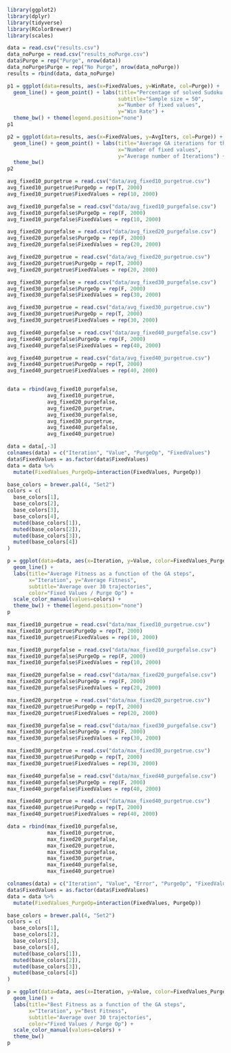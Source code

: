 
```r
library(ggplot2)
library(dplyr)
library(tidyverse)
library(RColorBrewer)
library(scales)
```


```r
data = read.csv("results.csv")
data_noPurge = read.csv("results_noPurge.csv")
data$Purge = rep("Purge", nrow(data))
data_noPurge$Purge = rep("No Purge", nrow(data_noPurge))
results = rbind(data, data_noPurge)

p1 = ggplot(data=results, aes(x=FixedValues, y=WinRate, col=Purge)) + 
  geom_line() + geom_point() + labs(title="Percentage of solved Sudoku Puzzles",
                                    subtitle="Sample size = 50",
                                    x="Number of fixed values",
                                    y="Win Rate") + 
  theme_bw() + theme(legend.position="none")
p1

p2 = ggplot(data=results, aes(x=FixedValues, y=AvgIters, col=Purge)) + 
  geom_line() + geom_point() + labs(title="Average GA iterations for the solved Puzzles",
                                    x="Number of fixed values",
                                    y="Average number of Iterations") + 
  theme_bw()
p2
```

```r
avg_fixed10_purgetrue = read.csv("data/avg_fixed10_purgetrue.csv")
avg_fixed10_purgetrue$PurgeOp = rep(T, 2000)
avg_fixed10_purgetrue$FixedValues = rep(10, 2000)

avg_fixed10_purgefalse = read.csv("data/avg_fixed10_purgefalse.csv")
avg_fixed10_purgefalse$PurgeOp = rep(F, 2000)
avg_fixed10_purgefalse$FixedValues = rep(10, 2000)

avg_fixed20_purgefalse = read.csv("data/avg_fixed20_purgefalse.csv")
avg_fixed20_purgefalse$PurgeOp = rep(F, 2000)
avg_fixed20_purgefalse$FixedValues = rep(20, 2000)

avg_fixed20_purgetrue = read.csv("data/avg_fixed20_purgetrue.csv")
avg_fixed20_purgetrue$PurgeOp = rep(T, 2000)
avg_fixed20_purgetrue$FixedValues = rep(20, 2000)

avg_fixed30_purgefalse = read.csv("data/avg_fixed30_purgefalse.csv")
avg_fixed30_purgefalse$PurgeOp = rep(F, 2000)
avg_fixed30_purgefalse$FixedValues = rep(30, 2000)

avg_fixed30_purgetrue = read.csv("data/avg_fixed30_purgetrue.csv")
avg_fixed30_purgetrue$PurgeOp = rep(T, 2000)
avg_fixed30_purgetrue$FixedValues = rep(30, 2000)

avg_fixed40_purgefalse = read.csv("data/avg_fixed40_purgefalse.csv")
avg_fixed40_purgefalse$PurgeOp = rep(F, 2000)
avg_fixed40_purgefalse$FixedValues = rep(40, 2000)

avg_fixed40_purgetrue = read.csv("data/avg_fixed40_purgetrue.csv")
avg_fixed40_purgetrue$PurgeOp = rep(T, 2000)
avg_fixed40_purgetrue$FixedValues = rep(40, 2000)


data = rbind(avg_fixed10_purgefalse,
             avg_fixed10_purgetrue,
             avg_fixed20_purgefalse,
             avg_fixed20_purgetrue,
             avg_fixed30_purgefalse,
             avg_fixed30_purgetrue,
             avg_fixed40_purgefalse,
             avg_fixed40_purgetrue)

data = data[,-3]
colnames(data) = c("Iteration", "Value", "PurgeOp", "FixedValues")
data$FixedValues = as.factor(data$FixedValues)
data = data %>% 
  mutate(FixedValues_PurgeOp=interaction(FixedValues, PurgeOp))

base_colors = brewer.pal(4, "Set2")
colors = c(
  base_colors[1], 
  base_colors[2], 
  base_colors[3], 
  base_colors[4],
  muted(base_colors[1]),
  muted(base_colors[2]),
  muted(base_colors[3]),
  muted(base_colors[4])
)

p = ggplot(data=data, aes(x=Iteration, y=Value, color=FixedValues_PurgeOp)) + 
  geom_line() + 
  labs(title="Average Fitness as a function of the GA steps",
       x="Iteration", y="Average Fitness",
       subtitle="Average over 30 trajectories",
       color="Fixed Values / Purge Op") +
  scale_color_manual(values=colors) + 
  theme_bw() + theme(legend.position="none")
p
```

```r
max_fixed10_purgetrue = read.csv("data/max_fixed10_purgetrue.csv")
max_fixed10_purgetrue$PurgeOp = rep(T, 2000)
max_fixed10_purgetrue$FixedValues = rep(10, 2000)

max_fixed10_purgefalse = read.csv("data/max_fixed10_purgefalse.csv")
max_fixed10_purgefalse$PurgeOp = rep(F, 2000)
max_fixed10_purgefalse$FixedValues = rep(10, 2000)

max_fixed20_purgefalse = read.csv("data/max_fixed20_purgefalse.csv")
max_fixed20_purgefalse$PurgeOp = rep(F, 2000)
max_fixed20_purgefalse$FixedValues = rep(20, 2000)

max_fixed20_purgetrue = read.csv("data/max_fixed20_purgetrue.csv")
max_fixed20_purgetrue$PurgeOp = rep(T, 2000)
max_fixed20_purgetrue$FixedValues = rep(20, 2000)

max_fixed30_purgefalse = read.csv("data/max_fixed30_purgefalse.csv")
max_fixed30_purgefalse$PurgeOp = rep(F, 2000)
max_fixed30_purgefalse$FixedValues = rep(30, 2000)

max_fixed30_purgetrue = read.csv("data/max_fixed30_purgetrue.csv")
max_fixed30_purgetrue$PurgeOp = rep(T, 2000)
max_fixed30_purgetrue$FixedValues = rep(30, 2000)

max_fixed40_purgefalse = read.csv("data/max_fixed40_purgefalse.csv")
max_fixed40_purgefalse$PurgeOp = rep(F, 2000)
max_fixed40_purgefalse$FixedValues = rep(40, 2000)

max_fixed40_purgetrue = read.csv("data/max_fixed40_purgetrue.csv")
max_fixed40_purgetrue$PurgeOp = rep(T, 2000)
max_fixed40_purgetrue$FixedValues = rep(40, 2000)

data = rbind(max_fixed10_purgefalse,
             max_fixed10_purgetrue,
             max_fixed20_purgefalse,
             max_fixed20_purgetrue,
             max_fixed30_purgefalse,
             max_fixed30_purgetrue,
             max_fixed40_purgefalse,
             max_fixed40_purgetrue)

colnames(data) = c("Iteration", "Value", "Error", "PurgeOp", "FixedValues")
data$FixedValues = as.factor(data$FixedValues)
data = data %>% 
  mutate(FixedValues_PurgeOp=interaction(FixedValues, PurgeOp))

base_colors = brewer.pal(4, "Set2")
colors = c(
  base_colors[1], 
  base_colors[2], 
  base_colors[3], 
  base_colors[4],
  muted(base_colors[1]),
  muted(base_colors[2]),
  muted(base_colors[3]),
  muted(base_colors[4])
)

p = ggplot(data=data, aes(x=Iteration, y=Value, color=FixedValues_PurgeOp)) + 
  geom_line() + 
  labs(title="Best Fitness as a function of the GA steps",
       x="Iteration", y="Best Fitness",
       subtitle="Average over 30 trajectories",
       color="Fixed Values / Purge Op") +
  scale_color_manual(values=colors) + 
  theme_bw()
p
```

